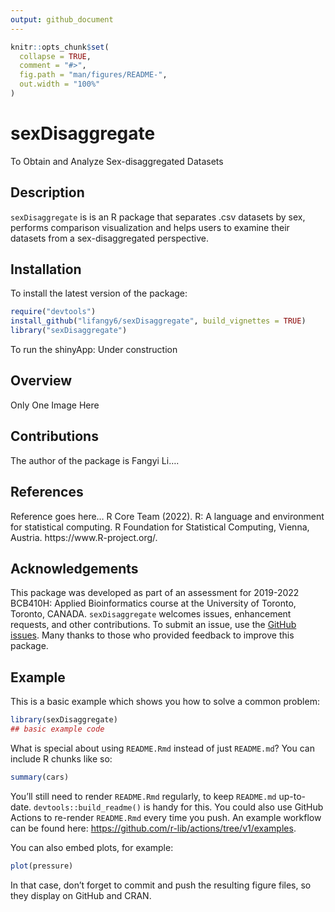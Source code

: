 ```yaml
---
output: github_document
---
```


<!-- README.md is generated from README.Rmd. Please edit that file -->

```r
knitr::opts_chunk$set(
  collapse = TRUE,
  comment = "#>",
  fig.path = "man/figures/README-",
  out.width = "100%"
)
```

# sexDisaggregate
To Obtain and Analyze Sex-disaggregated Datasets

<!-- badges: start -->
<!-- badges: end -->

## Description
`sexDisaggregate` is is an R package that separates .csv datasets by sex, performs comparison visualization and helps users to examine their datasets from a sex-disaggregated perspective.


## Installation

To install the latest version of the package:

``` r
require("devtools")
install_github("lifangy6/sexDisaggregate", build_vignettes = TRUE)
library("sexDisaggregate")
```
To run the shinyApp: Under construction


## Overview

Only One Image Here


## Contributions

The author of the package is Fangyi Li....


## References

Reference goes here...
R Core Team (2022). R: A language and environment for statistical computing. R Foundation for Statistical Computing, Vienna, Austria. https://www.R-project.org/.
  

## Acknowledgements

This package was developed as part of an assessment for 2019-2022 BCB410H: Applied Bioinformatics course at the University of Toronto, Toronto, CANADA. `sexDisaggregate` welcomes issues, enhancement requests, and other contributions. To submit an issue, use the [GitHub issues](https://github.com/lifangy6/sexDisaggregate/issues). Many thanks to those who provided feedback to improve this package.


## Example

This is a basic example which shows you how to solve a common problem:

```r
library(sexDisaggregate)
## basic example code
```

What is special about using `README.Rmd` instead of just `README.md`? You can include R chunks like so:

```r
summary(cars)
```

You'll still need to render `README.Rmd` regularly, to keep `README.md` up-to-date. `devtools::build_readme()` is handy for this. You could also use GitHub Actions to re-render `README.Rmd` every time you push. An example workflow can be found here: <https://github.com/r-lib/actions/tree/v1/examples>.

You can also embed plots, for example:

```r
plot(pressure)
```

In that case, don't forget to commit and push the resulting figure files, so they display on GitHub and CRAN.
